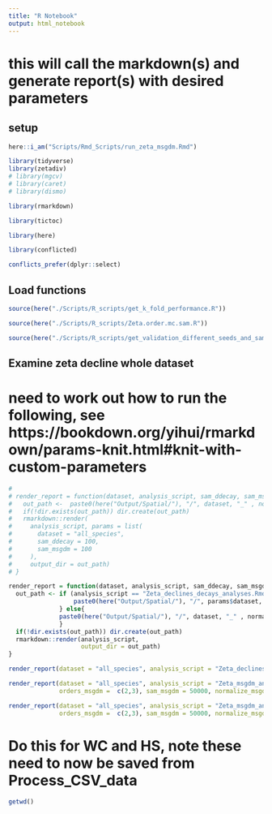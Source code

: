 ```yaml
---
title: "R Notebook"
output: html_notebook
---
```

 

# this will call the markdown(s) and generate report(s) with desired parameters

## setup
```r

here::i_am("Scripts/Rmd_Scripts/run_zeta_msgdm.Rmd")

library(tidyverse)
library(zetadiv)
# library(mgcv)
# library(caret)
# library(dismo)

library(rmarkdown)

library(tictoc)

library(here)

library(conflicted)

conflicts_prefer(dplyr::select)
```


##  Load functions
```r
source(here("./Scripts/R_scripts/get_k_fold_performance.R"))

source(here("./Scripts/R_scripts/Zeta.order.mc.sam.R"))

source(here("./Scripts/R_scripts/get_validation_different_seeds_and_samps.R"))
```



## Examine zeta decline whole dataset


# need to work out how to run the following, see https://bookdown.org/yihui/rmarkdown/params-knit.html#knit-with-custom-parameters

```r

# 
# render_report = function(dataset, analysis_script, sam_ddecay, sam_msgdm,  normalize_msgdm) {
#   out_path <-  paste0(here("Output/Spatial/"), "/", dataset, "_" , normalize_msgdm)
#   if(!dir.exists(out_path)) dir.create(out_path)
#   rmarkdown::render(
#     analysis_script, params = list(
#       dataset = "all_species",
#       sam_ddecay = 100,
#       sam_msgdm = 100
#     ),
#     output_dir = out_path)
# }

render_report = function(dataset, analysis_script, sam_ddecay, sam_msgdm, orders_msgdm, normalize_msgdm) {
  out_path <- if (analysis_script == "Zeta_declines_decays_analyses.Rmd"){
                  paste0(here("Output/Spatial/"), "/", params$dataset, "_" , "declines_and_decays", "/")
              } else{
              paste0(here("Output/Spatial/"), "/", dataset, "_" , normalize_msgdm)
              }
  if(!dir.exists(out_path)) dir.create(out_path)
  rmarkdown::render(analysis_script,
                    output_dir = out_path)
}

render_report(dataset = "all_species", analysis_script = "Zeta_declines_decays_analyses.Rmd", sam_ddecay = 10000, normalize_msgdm = FALSE)

render_report(dataset = "all_species", analysis_script = "Zeta_msgdm_analyses.Rmd",  
              orders_msgdm =  c(2,3), sam_msgdm = 50000, normalize_msgdm = "Sorensen")

render_report(dataset = "all_species", analysis_script = "Zeta_msgdm_analyses.Rmd",  
              orders_msgdm =  c(2,3), sam_msgdm = 50000, normalize_msgdm = "Simpson")

```


# Do this for WC and HS, note these need to now be saved from Process_CSV_data
```r
getwd()

```

